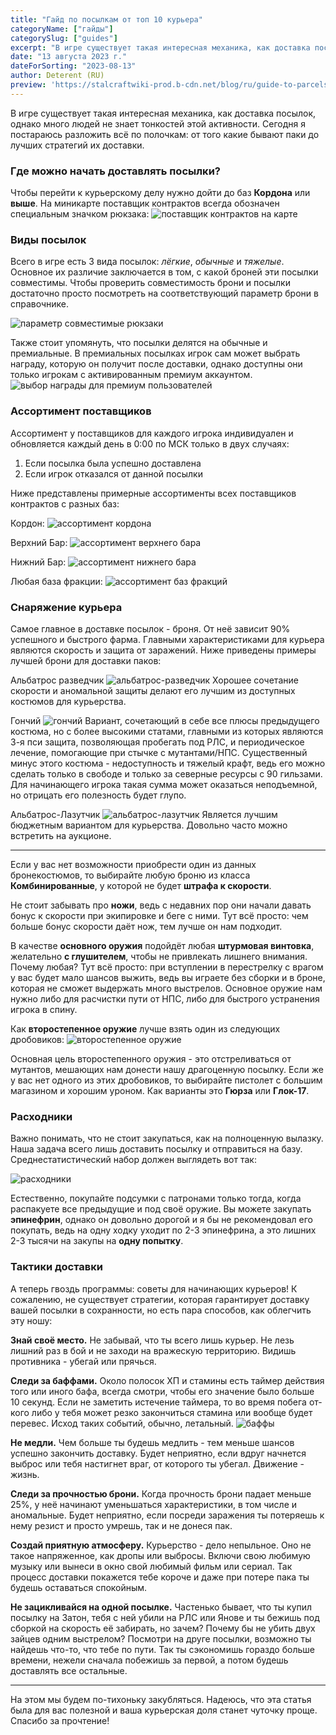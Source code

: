 ```yaml
---
title: "Гайд по посылкам от топ 10 курьера"
categoryName: ["гайды"]
categorySlug: ["guides"]
excerpt: "В игре существует такая интересная механика, как доставка посылок, однако много людей не знает тонкостей этой активности. Сегодня я постараюсь разложить всё по полочкам: от того какие бывают паки до лучших стратегий их доставки."
date: "13 августа 2023 г."
dateForSorting: "2023-08-13"
author: Deterent (RU)
preview: 'https://stalcraftwiki-prod.b-cdn.net/blog/ru/guide-to-parcels-from-the-top-10-courier/preview.jpg'
---
```

В игре существует такая интересная механика, как доставка посылок, однако много людей не знает тонкостей этой активности. Сегодня я постараюсь разложить всё по полочкам: от того какие бывают паки до лучших стратегий их доставки.

### Где можно начать доставлять посылки?
Чтобы перейти к курьерскому делу нужно дойти до баз  **Кордона**  или  **выше**.
На миникарте поставщик контрактов всегда обозначен специальным значком рюкзака:
![поставщик контрактов на карте](https://stalcraftwiki-prod.b-cdn.net/blog/ru/guide-to-parcels-from-the-top-10-courier/provider.png)

### Виды посылок

Всего в игре есть 3 вида посылок: _лёгкие_, _обычные_ и _тяжелые_.
Основное их различие заключается в том, с какой броней эти посылки совместимы. Чтобы проверить совместимость брони и посылки достаточно просто посмотреть на соответствующий параметр брони в справочнике.

![параметр совместимые рюкзаки](https://stalcraftwiki-prod.b-cdn.net/blog/ru/guide-to-parcels-from-the-top-10-courier/armor-parameter.png)

Также стоит упомянуть, что посылки делятся на обычные и премиальные. В премиальных посылках игрок сам может выбрать награду, которую он получит после доставки, однако доступны они только игрокам с активированным премиум аккаунтом.
![выбор награды для премиум пользователей](https://stalcraftwiki-prod.b-cdn.net/blog/ru/guide-to-parcels-from-the-top-10-courier/prize-list.gif)

### Ассортимент поставщиков

Ассортимент у поставщиков для каждого игрока индивидуален и обновляется каждый день в 0:00 по МСК только в двух случаях:

1.  Если посылка была успешно доставлена
2.  Если игрок отказался от данной посылки

Ниже представлены примерные ассортименты всех поставщиков контрактов с разных баз:

Кордон:
![ассортимент кордона](https://stalcraftwiki-prod.b-cdn.net/blog/ru/guide-to-parcels-from-the-top-10-courier/contracts_cordon.png)

Верхний Бар:
![ассортимент верхнего бара](https://stalcraftwiki-prod.b-cdn.net/blog/ru/guide-to-parcels-from-the-top-10-courier/congtracts-verh-bar.png)

Нижний Бар:
![ассортимент нижнего бара](https://stalcraftwiki-prod.b-cdn.net/blog/ru/guide-to-parcels-from-the-top-10-courier/contracts-niz-bar.png)

Любая база фракции:
![ассортимент баз фракций](https://stalcraftwiki-prod.b-cdn.net/blog/ru/guide-to-parcels-from-the-top-10-courier/contracts-baza-frakthiy.png)

### Снаряжение курьера
Самое главное в доставке посылок - броня. От неё зависит 90% успешного и быстрого фарма. Главными характеристиками для курьера являются скорость и защита от заражений. Ниже приведены примеры лучшей брони для доставки паков:

Альбатрос разведчик
![альбатрос-разведчик](https://stalcraftwiki-prod.b-cdn.net/blog/ru/guide-to-parcels-from-the-top-10-courier/albatros-rarvedchik.png)
Хорошее сочетание скорости и аномальной защиты делают его лучшим из доступных костюмов для курьерства.

Гончий
![гончий](https://stalcraftwiki-prod.b-cdn.net/blog/ru/guide-to-parcels-from-the-top-10-courier/gonchiy.png)
Вариант, сочетающий в себе все плюсы предыдущего костюма, но с более высокими статами, главными из которых являются 3-я пси защита, позволяющая пробегать под РЛС, и периодическое лечение, помогающие при стычке с мутантами/НПС. Существенный минус этого костюма - недоступность и тяжелый крафт, ведь его можно сделать только в свободе и только за северные ресурсы с 90 гильзами. Для начинающего игрока такая сумма может оказаться неподъемной, но отрицать его полезность будет глупо.

Альбатрос-Лазутчик
![альбатрос-лазутчик](https://stalcraftwiki-prod.b-cdn.net/blog/ru/guide-to-parcels-from-the-top-10-courier/albatros-lazutchik.png)
Является лучшим бюджетным вариантом для курьерства. Довольно часто можно встретить на аукционе.

---

Если у вас нет возможности приобрести один из данных бронекостюмов, то выбирайте любую броню из класса  **Комбинированные**, у которой не будет  **штрафа к скорости**.

Не стоит забывать про  **ножи**, ведь с недавних пор они начали давать бонус к скорости при экипировке и беге с ними. Тут всё просто: чем больше бонус скорости даёт нож, тем лучше он нам подходит.

В качестве  **основного оружия**  подойдёт любая  **штурмовая винтовка**, желательно  **с глушителем**, чтобы не привлекать лишнего внимания. Почему любая? Тут всё просто: при вступлении в перестрелку с врагом у вас будет мало шансов выжить, ведь вы играете без сборки и в броне, которая не сможет выдержать много выстрелов. Основное оружие нам нужно либо для расчистки пути от НПС, либо для быстрого устранения игрока в спину.

Как **второстепенное оружие** лучше взять один из следующих дробовиков:
![второстепенное оружие](https://stalcraftwiki-prod.b-cdn.net/blog/ru/guide-to-parcels-from-the-top-10-courier/vtorost-oruzh.png)

Основная цель второстепенного оружия - это отстреливаться от мутантов, мешающих нам донести нашу драгоценную посылку. Если же у вас нет одного из этих дробовиков, то выбирайте пистолет с большим магазином и хорошим уроном. Как варианты это **Гюрза** или **Глок-17**.

### Расходники
Важно понимать, что не стоит закупаться, как на полноценную вылазку. Наша задача всего лишь доставить посылку и отправиться на базу. Среднестатистический набор должен выглядеть вот так:

![расходники](https://stalcraftwiki-prod.b-cdn.net/blog/ru/guide-to-parcels-from-the-top-10-courier/rashodniki.png)

Естественно, покупайте подсумки с патронами только тогда, когда распакуете все предыдущие и под своё оружие. Вы можете закупать **эпинефрин**, однако он довольно дорогой и я бы не рекомендовал его покупать, ведь на одну ходку уходит по 2-3 эпинефрина, а это лишних 2-3 тысячи на закупы на **одну попытку**.

### Тактики доставки

А теперь гвоздь программы: советы для начинающих курьеров!
К сожалению, не существует стратегии, которая гарантирует доставку вашей посылки в сохранности, но есть пара способов, как облегчить эту ношу:

 **Знай своё место.**  Не забывай, что ты всего лишь курьер. Не лезь лишний раз в бой и не заходи на вражескую территорию. Видишь противника - убегай или прячься.

 **Следи за баффами.**  Около полосок ХП и стамины есть таймер действия того или иного бафа, всегда смотри, чтобы его значение было больше 10 секунд. Если не заметить истечение таймера, то во время побега от-кого либо у тебя может резко закончиться стамина или вообще будет перевес. Исход таких событий, обычно, летальный.
![баффы](https://stalcraftwiki-prod.b-cdn.net/blog/ru/guide-to-parcels-from-the-top-10-courier/buffs.png)


**Не медли.**  Чем больше ты будешь медлить - тем меньше шансов успешно закончить доставку. Будет неприятно, если вдруг начнется выброс или тебя настигнет враг, от которого ты убегал. Движение - жизнь.

**Следи за прочностью брони.**  Когда прочность брони падает меньше 25%, у неё начинают уменьшаться характеристики, в том числе и аномальные. Будет неприятно, если посреди заражения ты потеряешь к нему резист и просто умрешь, так и не донеся пак.

**Создай приятную атмосферу.**  Курьерство - дело непыльное. Оно не такое напряженное, как дропы или выбросы. Включи свою любимую музыку или вынеси в окно свой любимый фильм или сериал. Так процесс доставки покажется тебе короче и даже при потере пака ты будешь оставаться спокойным.

 **Не зацикливайся на одной посылке.**  Частенько бывает, что ты купил посылку на Затон, тебя с ней убили на РЛС или Янове и ты бежишь под сборкой на скорость её забирать, но зачем? Почему бы не убить двух зайцев одним выстрелом? Посмотри на друге посылки, возможно ты найдешь что-то, что тебе по пути. Так ты сэкономишь гораздо больше времени, нежели сначала побежишь за первой, а потом будешь доставлять все остальные.

---

На этом мы будем по-тихоньку закубляться. Надеюсь, что эта статья была для вас полезной и ваша курьерская доля станет чуточку проще. Спасибо за прочтение!